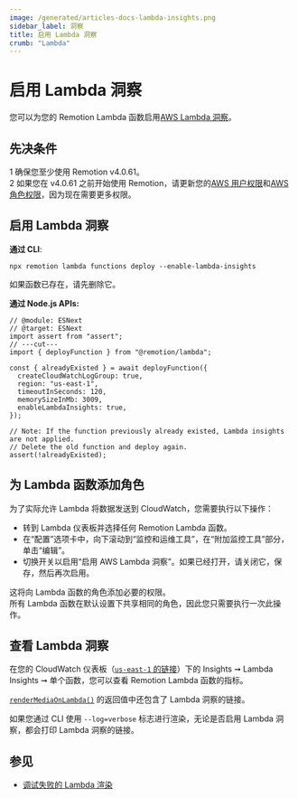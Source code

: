 ```yaml
---
image: /generated/articles-docs-lambda-insights.png
sidebar_label: 洞察
title: 启用 Lambda 洞察
crumb: "Lambda"
---
```


# 启用 Lambda 洞察<AvailableFrom v="4.0.61"/>

您可以为您的 Remotion Lambda 函数启用[AWS Lambda 洞察](https://docs.aws.amazon.com/AmazonCloudWatch/latest/monitoring/Lambda-Insights.html)。

## 先决条件

<Step>1</Step> 确保您至少使用 Remotion v4.0.61。<br/>
<Step>2</Step> 如果您在 v4.0.61 之前开始使用 Remotion，请更新您的<a href="/docs/lambda/permissions#user-permissions">AWS 用户权限</a>和<a href="/docs/lambda/permissions#role-permissions">AWS 角色权限</a>，因为现在需要更多权限。

## 启用 Lambda 洞察

**通过 CLI**:

```
npx remotion lambda functions deploy --enable-lambda-insights
```

如果函数已存在，请先删除它。

**通过 Node.js APIs:**

```tsx twoslash title="deploy.ts" {8, 11-13}
// @module: ESNext
// @target: ESNext
import assert from "assert";
// ---cut---
import { deployFunction } from "@remotion/lambda";

const { alreadyExisted } = await deployFunction({
  createCloudWatchLogGroup: true,
  region: "us-east-1",
  timeoutInSeconds: 120,
  memorySizeInMb: 3009,
  enableLambdaInsights: true,
});

// Note: If the function previously already existed, Lambda insights are not applied.
// Delete the old function and deploy again.
assert(!alreadyExisted);
```

## 为 Lambda 函数添加角色

为了实际允许 Lambda 将数据发送到 CloudWatch，您需要执行以下操作：

- 转到 Lambda 仪表板并选择任何 Remotion Lambda 函数。
- 在“配置”选项卡中，向下滚动到“监控和运维工具”，在“附加监控工具”部分，单击“编辑”。
- 切换开关以启用“启用 AWS Lambda 洞察”。如果已经打开，请关闭它，保存，然后再次启用。

这将向 Lambda 函数的角色添加必要的权限。  
所有 Lambda 函数在默认设置下共享相同的角色，因此您只需要执行一次此操作。

## 查看 Lambda 洞察

在您的 CloudWatch 仪表板（[`us-east-1` 的链接](https://eu-central-1.console.aws.amazon.com/cloudwatch/home)）下的 Insights ➞ Lambda Insights ➞ 单个函数，您可以查看 Remotion Lambda 函数的指标。

[`renderMediaOnLambda()`](/docs/lambda/rendermediaonlambda) 的返回值中还包含了 Lambda 洞察的链接。

如果您通过 CLI 使用 `--log=verbose` 标志进行渲染，无论是否启用 Lambda 洞察，都会打印 Lambda 洞察的链接。

## 参见

- [调试失败的 Lambda 渲染](/docs/lambda/troubleshooting/debug) 

